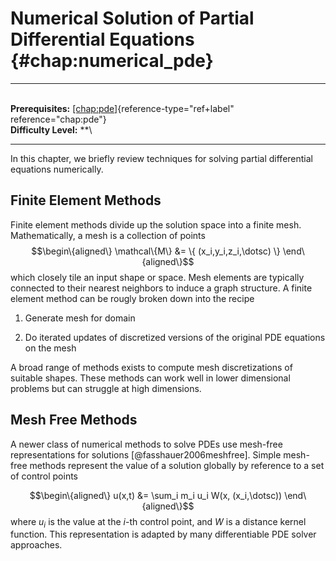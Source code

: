 # Numerical Solution of Partial Differential Equations \{#chap:numerical_pde\}

------------------------------------------------------------------------

\
**Prerequisites:** [\[chap:pde\]](#chap:pde)\{reference-type="ref+label"
reference="chap:pde"\}\
**Difficulty Level:** \*\*\

------------------------------------------------------------------------

In this chapter, we briefly review techniques for solving partial
differential equations numerically.

## Finite Element Methods

Finite element methods divide up the solution space into a finite mesh.
Mathematically, a mesh is a collection of points $$\begin\{aligned\}
\mathcal\{M\} &= \{ (x_i,y_i,z_i,\dotsc) \}
\end\{aligned\}$$ which closely tile an input shape or space. Mesh
elements are typically connected to their nearest neighbors to induce a
graph structure. A finite element method can be rougly broken down into
the recipe

1.  Generate mesh for domain

2.  Do iterated updates of discretized versions of the original PDE
    equations on the mesh

A broad range of methods exists to compute mesh discretizations of
suitable shapes. These methods can work well in lower dimensional
problems but can struggle at high dimensions.

## Mesh Free Methods

A newer class of numerical methods to solve PDEs use mesh-free
representations for solutions [@fasshauer2006meshfree]. Simple mesh-free
methods represent the value of a solution globally by reference to a set
of control points

$$\begin\{aligned\}
u(x,t) &= \sum_i m_i u_i W(x, (x_i,\dotsc))
\end\{aligned\}$$ where $u_i$ is the value at the $i$-th control point,
and $W$ is a distance kernel function. This representation is adapted by
many differentiable PDE solver approaches.
